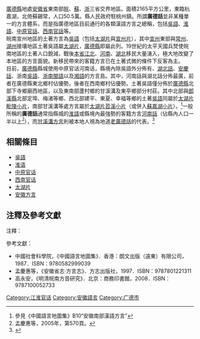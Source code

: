 {{About|廣德地區现今通行的各類方言之總稱|廣德地區的土著方言|老廣德話}}
[[廣德縣|廣德縣]]地處[[安徽省|安徽省]]東南部[[皖|皖]]、[[蘇|蘇]]、[[浙|浙]]三省交界地區。面積2165平方公里，東臨杭嘉湖，北倚蘇錫常，人口50.5萬。縣人民政府駐桃州鎮。所謂'''廣德話'''並非某種單一的方言體系，而是指廣德地區目前通行的各類漢語方言之總稱，包括[[吳語|吳語]]、[[淮語|淮語]]、[[中原官話|中原官話]]、[[西南官話|西南官話]]等。<br>
皖南宣州地區的土著方言為[[吳語|吳語]]（包括[[太湖片|太湖片]]與[[宣州片|宣州片]]），其中[[宣州|宣州]]東部與[[常州|常州]]、[[湖州|湖州]]接壤地區土著吳語屬[[太湖片|太湖片]]，[[廣德縣|廣德縣]]即屬此列。19世紀的太平天國兵燹使皖南地區的土著人口銳減，戰後[[皖中|本省江北]]、[[河南|河南]]、[[湖北|湖北]]移民大量湧入，極大地改變了本地區的方言面貌。新移民帶來的客籍方言已在土著式微的條件下反客為主。<br>
目前，[[廣德縣|廣德縣]]縣城使用中原官话河南话，縣境內除吳語外分佈有、[[西南官話|湖北話]]、[[淮語|安慶話]]、浙南[[吳語|吳語]]、[[浙南閩語|浙南閩語]]以及[[湘語|湘語]]的方言島。其中，河南話與湖北話分佈最廣，前者在廣德縣東北鄉村佔優勢，後者在西南鄉村佔優勢。土著吳語僅分佈於[[廣德縣|廣德縣]]北部下寺鄉廟西地區，以及東南部蘆村鄉的甘溪溝及東亭鄉部分村莊。其中北部與[[郎溪縣|郎溪縣]]北部定埠、梅渚等鄉、西北部建平、東夏、幸福等鄉的土著[[吳語|吳語]]同屬於[[太湖片|太湖片]][[毗陵小片|毗陵小片]]，南部甘溪溝等處方言屬於[[太湖片|太湖片]][[苕溪小片|苕溪小片]]（或併入[[蘇嘉湖小片|蘇嘉湖小片]]）。<ref>參見《中國語言地圖集》B10“安徽南部漢語方言”</ref>一般所稱的'''廣德話'''通常指縣城的[[淮語|淮語]]或縣境內最強勢的客籍方言[[中原官話|河南話]]（佔縣內人口一半以上<ref>孟慶惠等，2005年，第570頁。</ref>），而[[老廣德話|甘溪溝方言]]則被本地人視為地道[[老廣德話|老廣德話]]的代表。<ref>{{cite journal | language =中文 | author = 葉祥苓 | title = 蘇浙皖三省交界處的方言 |  | journal = 方言 | volume = 1984 (4)  | |  | year = 1984 |  }}</ref>

==相關條目==
*[[吳語|吳語]]
*[[淮语|淮语]]
*[[中原官话|中原官话]]
*[[西南官话|西南官话]]
*[[太湖片|太湖片]]
*[[安徽方言|安徽方言]]

==注釋及參考文獻==
;注釋：
{{reflist}}
;參考文獻：
*中國社會科學院，《中國語言地圖集》．香港：朗文出版（遠東）有限公司，1987．ISBN：9780582999039
*孟慶惠等，《安徽省志·方言志》．方志出版社，1997．ISBN：9787801221311
*高永安，《明清皖南方音研究》．北京：商務印書館，2008．ISBN：9787100052733

{{漢語}}
{{淮語}}
[[Category:江淮官话|Category:江淮官话]]
[[Category:安徽語言|Category:安徽語言]]
[[Category:广德市|Category:广德市]]